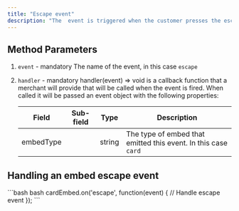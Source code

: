 ```yaml
---
title: "Escape event"
description: "The  event is triggered when the customer presses the escape key within the embed."
---
```


## Method Parameters

1. `event` - mandatory The name of the event, in this case `escape`

2. `handler` - mandatory handler(event) => void is a callback function that a merchant will provide that will be called when the event is fired. When called it will be passed an event object with the following properties:

   | Field     | Sub-field | Type   | Description                                                    |
   | --------- | --------- | ------ | -------------------------------------------------------------- |
   | embedType |           | string | The type of embed that emitted this event. In this case `card` |

## Handling an embed escape event

<CodeGroup>
  ```bash bash
  cardEmbed.on('escape', function(event) {
    // Handle escape event
  });
  ```
</CodeGroup>
